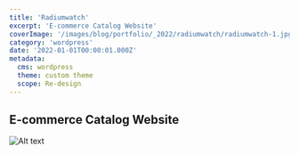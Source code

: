 ```yaml
---
title: 'Radiumwatch'
excerpt: 'E-commerce Catalog Website'
coverImage: '/images/blog/portfolio/_2022/radiumwatch/radiumwatch-1.jpg'
category: 'wordpress'
date: '2022-01-01T00:00:01.000Z'
metadata:
  cms: wordpress
  theme: custom theme
  scope: Re-design
---
```


## E-commerce Catalog Website

![Alt text](/images/blog/portfolio/_2022/radiumwatch/radiumwatch-1.jpg)